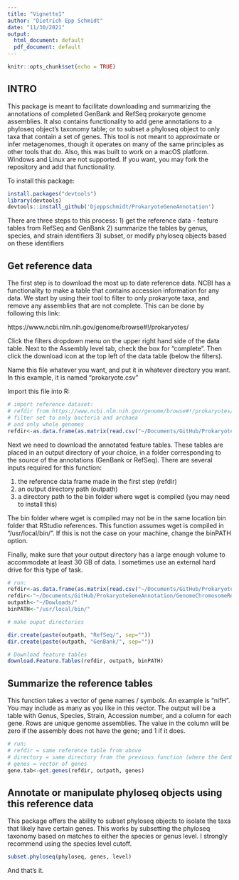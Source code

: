 ```yaml
---
title: "Vignette1"
author: "Dietrich Epp Schmidt"
date: "11/30/2021"
output:
  html_document: default
  pdf_document: default
---
```


```r
knitr::opts_chunk$set(echo = TRUE)
```

## INTRO

This package is meant to facilitate downloading and summarizing the annotations of completed GenBank and RefSeq prokaryote genome assemblies. It also contains functionality to add gene annotations to a phyloseq object's taxonomy table; or to subset a phyloseq object to only taxa that contain a set of genes. This tool is not meant to approximate or infer metagenomes, though it operates on many of the same principles as other tools that do. Also, this was built to work on a macOS platform. Windows and Linux are not supported. If you want, you may fork the repository and add that functionality.

To install this package:
```r
install.packages("devtools")
library(devtools)
devtools::install_github('Djeppschmidt/ProkaryoteGeneAnnotation')
```

There are three steps to this process:
1) get the reference data - feature tables from RefSeq and GenBank
2) summarize the tables by genus, species, and strain identifiers
3) subset, or modify phyloseq objects based on these identifiers

## Get reference data

The first step is to download the most up to date reference data. NCBI has a functionality to make a table that contains accession information for any data. We start by using their tool to filter to only prokaryote taxa, and remove any assemblies that are not complete. This can be done by following this link:

https://www.ncbi.nlm.nih.gov/genome/browse#!/prokaryotes/

Click the filters dropdown menu on the upper right hand side of the data table. Next to the Assembly level tab, check the box for "complete". Then click the download icon at the top left of the data table (below the filters).

Name this file whatever you want, and put it in whatever directory you want. In this example, it is named "prokaryote.csv"

Import this file into R:
```r
# import reference dataset:
# refdir from https://www.ncbi.nlm.nih.gov/genome/browse#!/prokaryotes/
# filter set to only bacteria and archaea
# and only whole genomes
refdir<-as.data.frame(as.matrix(read.csv("~/Documents/GitHub/ProkaryoteGeneAnnotation/GenomeChromosomeReference.csv", sep=",")))
```

Next we need to download the annotated feature tables. These tables are placed in an output directory of your choice, in a folder corresponding to the source of the annotations (GenBank or RefSeq). There are several inputs required for this function:

1) the reference data frame made in the first step (refdir)
2) an output directory path (outpath)
3) a directory path to the bin folder where wget is compiled (you may need to install this)

The bin folder where wget is compiled may not be in the same location bin folder that RStudio references. This function assumes wget is compiled in "/usr/local/bin/". If this is not the case on your machine, change the binPATH option.

Finally, make sure that your output directory has a large enough volume to accommodate at least 30 GB of data. I sometimes use an external hard drive for this type of task. 
```r
# run:
refdir<-as.data.frame(as.matrix(read.csv("~/Documents/GitHub/ProkaryoteGeneAnnotation/GenomeChromosomeReference.csv", sep=",")))
refdir<-"~/Documents/GitHub/ProkaryoteGeneAnnotation/GenomeChromosomeReference.csv"
outpath<-"~/Dowloads/"
binPATH<-"/usr/local/bin/"

# make ouput directories

dir.create(paste(outpath, "RefSeq/", sep=""))
dir.create(paste(outpath, "GenBank/", sep=""))

# Download feature tables
download.Feature.Tables(refdir, outpath, binPATH)
```

## Summarize the reference tables

This function takes a vector of gene names / symbols. An example is "nifH". You may include as many as you like in this vector. The output will be a table with Genus, Species, Strain, Accession number, and a column for each gene. Rows are unique genome assemblies. The value in the column will be zero if the assembly does not have the gene; and 1 if it does.

```r
# run:
# refdir = same reference table from above
# directory = same directory from the previous function (where the GenBank and RefSeq folders exist)
# genes = vector of genes
gene.tab<-get.genes(refdir, outpath, genes)
```


## Annotate or manipulate phyloseq objects using this reference data

This package offers the ability to subset phyloseq objects to isolate the taxa that likely have certain genes. This works by subsetting the phyloseq taxonomy based on matches to either the species or genus level. I strongly recommend using the species level cutoff.

```r
subset.phyloseq(phyloseq, genes, level)
```

And that's it.
